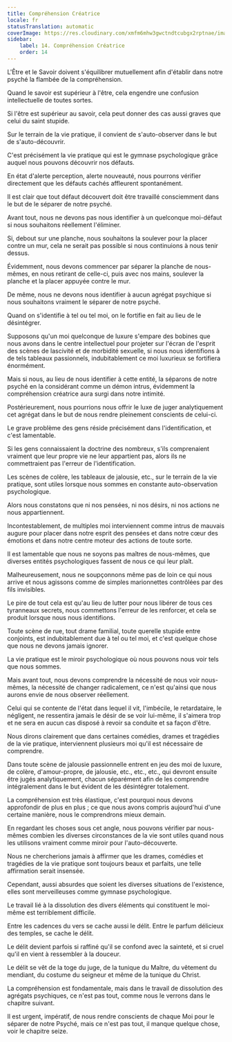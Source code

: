 ```yaml
---
title: Compréhension Créatrice
locale: fr
statusTranslation: automatic
coverImage: https://res.cloudinary.com/xmfm6mhw3gwctndtcubgx2rptnae/image/upload/v1741354419/small_cover_la_gran_rebelion_28716e29d2.webp
sidebar:
    label: 14. Compréhension Créatrice
    order: 14
---
```

L'Être et le Savoir doivent s'équilibrer mutuellement afin d'établir dans notre psyché la flambée de la compréhension.

Quand le savoir est supérieur à l'être, cela engendre une confusion intellectuelle de toutes sortes.

Si l'être est supérieur au savoir, cela peut donner des cas aussi graves que celui du saint stupide.

Sur le terrain de la vie pratique, il convient de s'auto-observer dans le but de s'auto-découvrir.

C'est précisément la vie pratique qui est le gymnase psychologique grâce auquel nous pouvons découvrir nos défauts.

En état d'alerte perception, alerte nouveauté, nous pourrons vérifier directement que les défauts cachés affleurent spontanément.

Il est clair que tout défaut découvert doit être travaillé consciemment dans le but de le séparer de notre psyché.

Avant tout, nous ne devons pas nous identifier à un quelconque moi-défaut si nous souhaitons réellement l'éliminer.

Si, debout sur une planche, nous souhaitons la soulever pour la placer contre un mur, cela ne serait pas possible si nous continuions à nous tenir dessus.

Évidemment, nous devons commencer par séparer la planche de nous-mêmes, en nous retirant de celle-ci, puis avec nos mains, soulever la planche et la placer appuyée contre le mur.

De même, nous ne devons nous identifier à aucun agrégat psychique si nous souhaitons vraiment le séparer de notre psyché.

Quand on s'identifie à tel ou tel moi, on le fortifie en fait au lieu de le désintégrer.

Supposons qu'un moi quelconque de luxure s'empare des bobines que nous avons dans le centre intellectuel pour projeter sur l'écran de l'esprit des scènes de lascivité et de morbidité sexuelle, si nous nous identifions à de tels tableaux passionnels, indubitablement ce moi luxurieux se fortifiera énormément.

Mais si nous, au lieu de nous identifier à cette entité, la séparons de notre psyché en la considérant comme un démon intrus, évidemment la compréhension créatrice aura surgi dans notre intimité.

Postérieurement, nous pourrions nous offrir le luxe de juger analytiquement cet agrégat dans le but de nous rendre pleinement conscients de celui-ci.

Le grave problème des gens réside précisément dans l'identification, et c'est lamentable.

Si les gens connaissaient la doctrine des nombreux, s'ils comprenaient vraiment que leur propre vie ne leur appartient pas, alors ils ne commettraient pas l'erreur de l'identification.

Les scènes de colère, les tableaux de jalousie, etc., sur le terrain de la vie pratique, sont utiles lorsque nous sommes en constante auto-observation psychologique.

Alors nous constatons que ni nos pensées, ni nos désirs, ni nos actions ne nous appartiennent.

Incontestablement, de multiples moi interviennent comme intrus de mauvais augure pour placer dans notre esprit des pensées et dans notre cœur des émotions et dans notre centre moteur des actions de toute sorte.

Il est lamentable que nous ne soyons pas maîtres de nous-mêmes, que diverses entités psychologiques fassent de nous ce qui leur plaît.

Malheureusement, nous ne soupçonnons même pas de loin ce qui nous arrive et nous agissons comme de simples marionnettes contrôlées par des fils invisibles.

Le pire de tout cela est qu'au lieu de lutter pour nous libérer de tous ces tyranneaux secrets, nous commettons l'erreur de les renforcer, et cela se produit lorsque nous nous identifions.

Toute scène de rue, tout drame familial, toute querelle stupide entre conjoints, est indubitablement due à tel ou tel moi, et c'est quelque chose que nous ne devons jamais ignorer.

La vie pratique est le miroir psychologique où nous pouvons nous voir tels que nous sommes.

Mais avant tout, nous devons comprendre la nécessité de nous voir nous-mêmes, la nécessité de changer radicalement, ce n'est qu'ainsi que nous aurons envie de nous observer réellement.

Celui qui se contente de l'état dans lequel il vit, l'imbécile, le retardataire, le négligent, ne ressentira jamais le désir de se voir lui-même, il s'aimera trop et ne sera en aucun cas disposé à revoir sa conduite et sa façon d'être.

Nous dirons clairement que dans certaines comédies, drames et tragédies de la vie pratique, interviennent plusieurs moi qu'il est nécessaire de comprendre.

Dans toute scène de jalousie passionnelle entrent en jeu des moi de luxure, de colère, d'amour-propre, de jalousie, etc., etc., etc., qui devront ensuite être jugés analytiquement, chacun séparément afin de les comprendre intégralement dans le but évident de les désintégrer totalement.

La compréhension est très élastique, c'est pourquoi nous devons approfondir de plus en plus ; ce que nous avons compris aujourd'hui d'une certaine manière, nous le comprendrons mieux demain.

En regardant les choses sous cet angle, nous pouvons vérifier par nous-mêmes combien les diverses circonstances de la vie sont utiles quand nous les utilisons vraiment comme miroir pour l'auto-découverte.

Nous ne chercherions jamais à affirmer que les drames, comédies et tragédies de la vie pratique sont toujours beaux et parfaits, une telle affirmation serait insensée.

Cependant, aussi absurdes que soient les diverses situations de l'existence, elles sont merveilleuses comme gymnase psychologique.

Le travail lié à la dissolution des divers éléments qui constituent le moi-même est terriblement difficile.

Entre les cadences du vers se cache aussi le délit. Entre le parfum délicieux des temples, se cache le délit.

Le délit devient parfois si raffiné qu'il se confond avec la sainteté, et si cruel qu'il en vient à ressembler à la douceur.

Le délit se vêt de la toge du juge, de la tunique du Maître, du vêtement du mendiant, du costume du seigneur et même de la tunique du Christ.

La compréhension est fondamentale, mais dans le travail de dissolution des agrégats psychiques, ce n'est pas tout, comme nous le verrons dans le chapitre suivant.

Il est urgent, impératif, de nous rendre conscients de chaque Moi pour le séparer de notre Psyché, mais ce n'est pas tout, il manque quelque chose, voir le chapitre seize.

